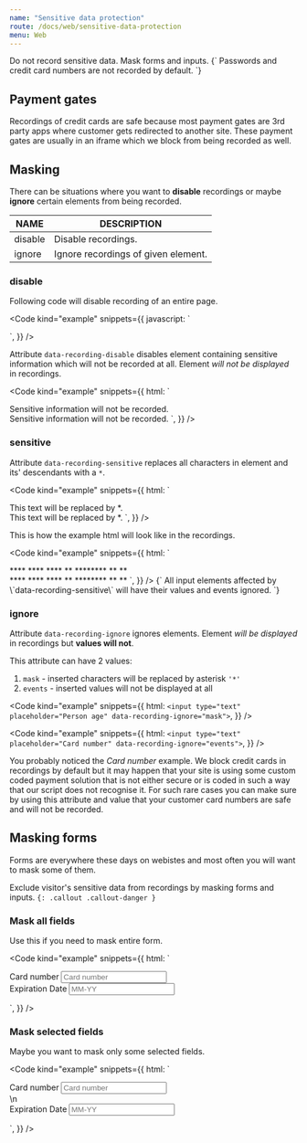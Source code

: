 ```yaml
---
name: "Sensitive data protection"
route: /docs/web/sensitive-data-protection
menu: Web
---
```



<Title>Sensitive data protection</Title>
<Subtitle>Do not record sensitive data. Mask forms and inputs.</Subtitle>

<TextBlock kind="important">
{`
Passwords and credit card numbers are not recorded by default.
`}
</TextBlock>

## Payment gates

Recordings of credit cards are safe because most payment gates are 3rd party apps where customer gets redirected to another site. These payment gates are usually in an iframe which we block from being recorded as well.

## Masking

There can be situations where you want to **disable** recordings or maybe **ignore** certain elements from being recorded.

| NAME	| DESCRIPTION |
|------|------------|
|disable | Disable recordings. |
|ignore | Ignore recordings of given element. |

### disable

Following code will disable recording of an entire page.

<Code
  kind="example"
  snippets={{
    javascript: `
<script>
  smartlook('disable', true);
</script>
`,
  }}
/>

Attribute `data-recording-disable` disables element containing sensitive information which will not be recorded at all. Element *will not be displayed* in recordings.


<Code
  kind="example"
  snippets={{
    html: `
<div data-recording-disable>
  Sensitive information will not be recorded.
  </div>
    Sensitive information will not be recorded.
  </div>
</div>
`,
  }}
/>

### sensitive

Attribute `data-recording-sensitive` replaces all characters in element and its' descendants with a `*`.

<Code
  kind="example"
  snippets={{
    html: `
<div data-recording-sensitive>
  This text will be replaced by *.
  </div>
    This text will be replaced by *.
  </div>
</div>
`,
  }}
/>

This is how the example html will look like in the recordings.

<Code
  kind="example"
  snippets={{
    html: `
<div data-recording-sensitive>
  **** **** **** ** ******** ** **
  </div>
    **** **** **** ** ******** ** **
  </div>
</div>
`,
  }}
/>

<TextBlock kind="important">
{`
All input elements affected by \`data-recording-sensitive\` will have their values and events ignored.
`}
</TextBlock>

### ignore

Attribute `data-recording-ignore` ignores elements. Element *will be displayed* in recordings but **values will not**.

This attribute can have 2 values:

1. `mask` - inserted characters will be replaced by asterisk `'*'`
2. `events` - inserted values will not be displayed at all

<Code
  kind="example"
  snippets={{
    html: `
<input type="text" placeholder="Person age" data-recording-ignore="mask">
`,
  }}
/>

<Code
  kind="example"
  snippets={{
    html: `
<input type="text" placeholder="Card number" data-recording-ignore="events">
`,
  }}
/>

You probably noticed the *Card number* example. We block credit cards in recordings by default but it may happen that your site is using some custom coded payment solution that is not either secure or is coded in such a way that our script does not recognise it. For such rare cases you can make sure by using this attribute and value that your customer card numbers are safe and will not be recorded.

## Masking forms

Forms are everywhere these days on webistes and most often you will want to mask some of them.

Exclude visitor's sensitive data from recordings by masking forms and inputs.
`{: .callout .callout-danger }`

### Mask all fields

Use this if you need to mask entire form.

<Code
  kind="example"
  snippets={{
    html: `
<!-- Mask all fields in a form -->
<form data-recording-ignore="mask">
  <div>
    <label>Card number</label>
    <input type="text" placeholder="Card number">
  </div>
  <div>
    <label>Expiration Date</label>
    <input type="text" placeholder="MM-YY">
  </div>
</form>
`,
  }}
/>

### Mask selected fields

Maybe you want to mask only some selected fields.

<Code
  kind="example"
  snippets={{
    html: `
<form>
  <!-- Mask this field -->
  <div data-recording-ignore="mask">
    <label>Card number</label>
    <input type="text" placeholder="Card number">
  </div>\n
  <!-- This field is not masked -->
  <div>
    <label>Expiration Date</label>
    <input type="text" placeholder="MM-YY">
  </div>
</form>
`,
  }}
/>
